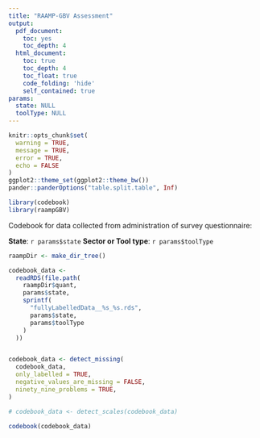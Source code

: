```yaml
---
title: "RAAMP-GBV Assessment"
output:
  pdf_document:
    toc: yes
    toc_depth: 4
  html_document:
    toc: true
    toc_depth: 4
    toc_float: true
    code_folding: 'hide'
    self_contained: true
params:
  state: NULL
  toolType: NULL
---
```


```r
knitr::opts_chunk$set(
  warning = TRUE,
  message = TRUE,
  error = TRUE, 
  echo = FALSE
)
ggplot2::theme_set(ggplot2::theme_bw())
pander::panderOptions("table.split.table", Inf)
```

```r
library(codebook)
library(raampGBV)
```

Codebook for data collected from administration of survey questionnaire:

**State**: `r params$state`
**Sector or Tool type**: `r params$toolType`

```r
raampDir <- make_dir_tree()

codebook_data <-
  readRDS(file.path(
    raampDir$quant,
    params$state,
    sprintf(
      "fullyLabelledData__%s_%s.rds",
      params$state,
      params$toolType
    )
  ))


codebook_data <- detect_missing(
  codebook_data,
  only_labelled = TRUE,
  negative_values_are_missing = FALSE,
  ninety_nine_problems = TRUE,
)

# codebook_data <- detect_scales(codebook_data)
```

  
```r
codebook(codebook_data)
```
